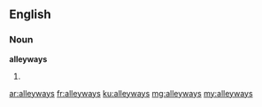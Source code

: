 ==English==

===Noun===
'''alleyways'''

# {{plural of|alleyway}}

[[ar:alleyways]]
[[fr:alleyways]]
[[ku:alleyways]]
[[mg:alleyways]]
[[my:alleyways]]